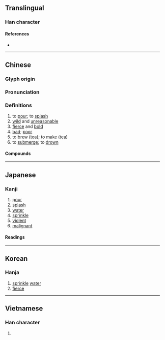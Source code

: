 {{also|泼|溌}}
{{character info/new}}
==Translingual==
{{Han simplified forms|潑|溌|泼|ex=y}}

===Han character===
{{Han char|rn=85|rad=水|as=12|sn=15|four=32147|canj=ENOE|ids=⿰氵發}}

====References====
* {{Han ref|kx=0648.340|dkj=18225|dj=1058.180|hdz=31750.070|uh=6F51|ud=28497|bh=BCE2|bd=48354}}

----

==Chinese==
{{zh-forms|s=泼|alt=𣸍}}

===Glyph origin===
{{Han etym}}

===Pronunciation===
{{zh-pron
|m=pō
|c=put3
|h=pfs=phat
|md=
|mn=phoah/phoat
|mn_note=phoah - vernacular; phoat - literary
|w=
|mc=y
|oc=y
|cat=a,n,v
}}

===Definitions===
{{zh-hanzi}}

# to [[pour]]; to [[splash]]
# [[wild]] and [[unreasonable]]
# [[fierce]] and [[bold]]
# [[bad]]; [[poor]]
# to [[brew]] (tea); to [[make]] (tea)
# to [[submerge]]; to [[drown]]

====Compounds====
{{zh-der|天真活潑|惡言潑語|性潑凶頑|如湯潑雪|潑辣|潑皮賴虎|瓢潑|村聲潑嗓|潑包婁|撒潑打滾|潑做|潑潑剌剌|潑說|放刁撒潑|潑墨山水|潑聲|潑悍|潑才|潑醅|潑剌剌|潑天也似|窮身潑命|潑皮無賴|潑賤煙花|潑潑撒撒|潑賤|活潑|潑賴|潑實|放乖潑|潑皮貨|潑墨人物|漂潑|灑潑|潑灑|潑男女|放潑|潑醋|潑丟潑養|打滾撒潑|潑無徒|潑毛神|潑賤人|潑花團|潑魔|潑腳子貨|潑冷水|潑物|潑天|潑火|潑浪鼓|潑水|潑水難收|潑殘生|潑婦|潑髒水|潑風刀|潑辣貨|潑賸飯|潑言語|潑腳|潑聲浪氣|潑聲浪嗓|潑猴|潑煙花|潑油救火|潑水節|潑性命|潑天大膽|潑剌|潑出膽子|活活潑潑|村潑|潑哭潑鬧|撒潑放刁|潑皮|撒潑|潑墨|潑毛團|風潑|馬前潑水}}

{{zh-cat|Intermediate}}

----

==Japanese==

===Kanji===
{{ja-kanji|grade=|rs=水12|shin=溌}}

# [[pour]]
# [[splash]]
# [[water]]
# [[sprinkle]]
# [[violent]]
# [[malignant]]

====Readings====
{{ja-readings
|on=はつ
|kun=もる, とびちる, そそ-ぐ
}}

----

==Korean==

===Hanja===
{{ko-hanja|hangeul=발|eumhun=|rv=bal|mr=pal|y=pal}}

# [[sprinkle]] [[water]]
# [[fierce]]

----

==Vietnamese==

===Han character===
{{vi-readings|rs=水12| hanviet = bát}}

# {{defn|lang=vi|sort=水12}}

{{cln|vi|Han tu}}
